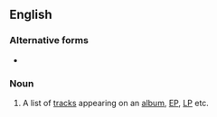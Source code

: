 ==English==

===Alternative forms===
* {{l|en|track listing}}

===Noun===
{{en-noun}}

# {{lb|en|music}} A list of [[track]]s appearing on an [[album]], [[EP]], [[LP]] etc.